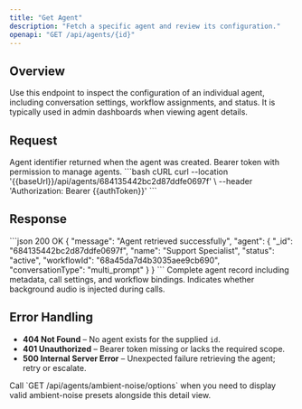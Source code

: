 ```yaml
---
title: "Get Agent"
description: "Fetch a specific agent and review its configuration."
openapi: "GET /api/agents/{id}"
---
```


## Overview
Use this endpoint to inspect the configuration of an individual agent, including conversation settings, workflow assignments, and status. It is typically used in admin dashboards when viewing agent details.

## Request
<ParamField path="id" type="string" required>
Agent identifier returned when the agent was created.
</ParamField>

<ParamField header="Authorization" type="string" required>
Bearer token with permission to manage agents.
</ParamField>

<RequestExample>
```bash cURL
curl --location '{{baseUrl}}/api/agents/684135442bc2d87ddfe0697f' \
  --header 'Authorization: Bearer {{authToken}}'
```
</RequestExample>

## Response
<ResponseExample>
```json 200 OK
{
  "message": "Agent retrieved successfully",
  "agent": {
    "_id": "684135442bc2d87ddfe0697f",
    "name": "Support Specialist",
    "status": "active",
    "workflowId": "68a45da7d4b3035aee9cb690",
    "conversationType": "multi_prompt"
  }
}
```
</ResponseExample>

<ResponseField name="agent" type="object" required>
Complete agent record including metadata, call settings, and workflow bindings.
</ResponseField>
<ResponseField name="agent.ambientNoise.enable" type="boolean">
Indicates whether background audio is injected during calls.
</ResponseField>

## Error Handling
- **404 Not Found** – No agent exists for the supplied `id`.
- **401 Unauthorized** – Bearer token missing or lacks the required scope.
- **500 Internal Server Error** – Unexpected failure retrieving the agent; retry or escalate.

<Tip>
Call `GET /api/agents/ambient-noise/options` when you need to display valid ambient-noise presets alongside this detail view.
</Tip>
